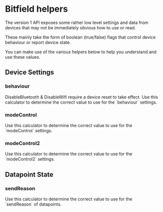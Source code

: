 
# Bitfield helpers

The version 1 API exposes some rather low level settings and data from devices that may not be immediately obvious how to use or read.

These mainly take the form of boolean (true/false) flags that control device behaviour or report device state.

You can make use of the various helpers below to help you understand and use these values.

## Device Settings

### behaviour

<Callout type="warning" emoji="⚠️">
  DisableBluetooth & DisableWifi require a device reset to take effect.
</Callout>

<Callout emoji="🧮">
  Use this calculator to determine the correct value to use for the `behaviour` settings.
  <Behaviour />
</Callout>

### modeControl

<Callout emoji="🧮">
  Use this calculator to determine the correct value to use for the `modeControl` settings.
  <ModeControl />
</Callout>

### modeControl2

<Callout emoji="🧮">
  Use this calculator to determine the correct value to use for the `modeControl2` settings.
  <ModeControl2 />
</Callout>

## Datapoint State

### sendReason

<Callout emoji="🧮">
  Use this calculator to determine the correct value to use for the `sendReason` of datapoints.
  <SendReason />
</Callout>
